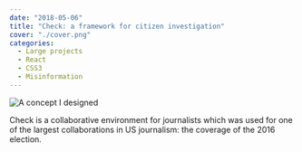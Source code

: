 ```yaml
---
date: "2018-05-06"
title: "Check: a framework for citizen investigation"
cover: "./cover.png" 
categories:
  - Large projects
  - React
  - CSS3
  - Misinformation
---
```


![A concept I designed](cover.png)

Check is a collaborative environment for journalists which was used for one of the largest collaborations in US journalism: the coverage of the 2016 election.
